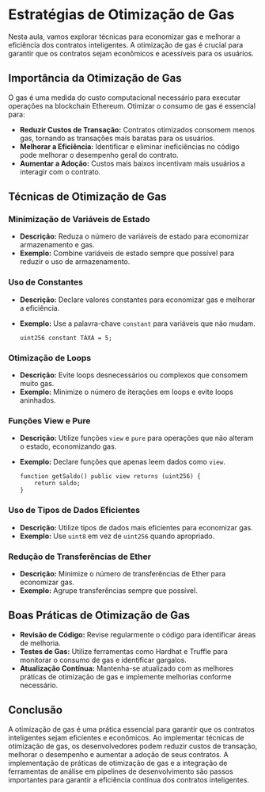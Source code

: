 # Estratégias de Otimização de Gas

Nesta aula, vamos explorar técnicas para economizar gas e melhorar a eficiência dos contratos inteligentes. A otimização de gas é crucial para garantir que os contratos sejam econômicos e acessíveis para os usuários.

## Importância da Otimização de Gas

O gas é uma medida do custo computacional necessário para executar operações na blockchain Ethereum. Otimizar o consumo de gas é essencial para:

- **Reduzir Custos de Transação:** Contratos otimizados consomem menos gas, tornando as transações mais baratas para os usuários.
- **Melhorar a Eficiência:** Identificar e eliminar ineficiências no código pode melhorar o desempenho geral do contrato.
- **Aumentar a Adoção:** Custos mais baixos incentivam mais usuários a interagir com o contrato.

## Técnicas de Otimização de Gas

### Minimização de Variáveis de Estado

- **Descrição:** Reduza o número de variáveis de estado para economizar armazenamento e gas.
- **Exemplo:** Combine variáveis de estado sempre que possível para reduzir o uso de armazenamento.

### Uso de Constantes

- **Descrição:** Declare valores constantes para economizar gas e melhorar a eficiência.
- **Exemplo:** Use a palavra-chave `constant` para variáveis que não mudam.

  ```solidity
  uint256 constant TAXA = 5;
  ```

### Otimização de Loops

- **Descrição:** Evite loops desnecessários ou complexos que consomem muito gas.
- **Exemplo:** Minimize o número de iterações em loops e evite loops aninhados.

### Funções View e Pure

- **Descrição:** Utilize funções `view` e `pure` para operações que não alteram o estado, economizando gas.
- **Exemplo:** Declare funções que apenas leem dados como `view`.

  ```solidity
  function getSaldo() public view returns (uint256) {
      return saldo;
  }
  ```

### Uso de Tipos de Dados Eficientes

- **Descrição:** Utilize tipos de dados mais eficientes para economizar gas.
- **Exemplo:** Use `uint8` em vez de `uint256` quando apropriado.

### Redução de Transferências de Ether

- **Descrição:** Minimize o número de transferências de Ether para economizar gas.
- **Exemplo:** Agrupe transferências sempre que possível.

## Boas Práticas de Otimização de Gas

- **Revisão de Código:** Revise regularmente o código para identificar áreas de melhoria.
- **Testes de Gas:** Utilize ferramentas como Hardhat e Truffle para monitorar o consumo de gas e identificar gargalos.
- **Atualização Contínua:** Mantenha-se atualizado com as melhores práticas de otimização de gas e implemente melhorias conforme necessário.

## Conclusão

A otimização de gas é uma prática essencial para garantir que os contratos inteligentes sejam eficientes e econômicos. Ao implementar técnicas de otimização de gas, os desenvolvedores podem reduzir custos de transação, melhorar o desempenho e aumentar a adoção de seus contratos. A implementação de práticas de otimização de gas e a integração de ferramentas de análise em pipelines de desenvolvimento são passos importantes para garantir a eficiência contínua dos contratos inteligentes.
